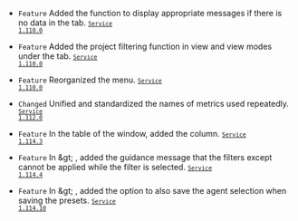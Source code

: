 - <code class="Feature">Feature</code> Added the function to display appropriate messages if there is no data in the <Cmdname sid="transaction_log" className="uitext" /> tab. <code class='changelog-service'><a href="../release-notes/service/service-1_110_x"><code class='changelog-service'>Service 1.110.0​</code></a></code>

- <code class="Feature">Feature</code> Added the project filtering function in <Cmdname sid="table" className="uitext" /> view and <Cmdname sid="BTN06296" className="uitext" /> view modes under the <Cmdname sid="multi_transaction" className="uitext" /> tab. <code class='changelog-service'><a href="../release-notes/service/service-1_110_x"><code class='changelog-service'>Service 1.110.0​</code></a></code>

- <code class="Feature">Feature</code> Reorganized the <Cmdname sid="application_dashboard" className="uitext" /> menu. <code class='changelog-service'><a href="../release-notes/service/service-1_110_x"><code class='changelog-service'>Service 1.110.0​</code></a></code>

- <code class="Changed">Changed</code> Unified and standardized the names of metrics used repeatedly. <code class='changelog-service'><a href="../release-notes/service/service-1_112_x"><code class='changelog-service'>Service 1.112.0​</code></a></code>

- <code class="Feature">Feature</code> In the table of the <Cmdname sid="TTL06209" className="uitext" /> window, added the <Cmdname sid="errClass" className="uitext" /> column. <code class='changelog-service'><a href="../release-notes/service/service-1_114_x"><code class='changelog-service'>Service 1.114.3​</code></a></code>

- <code class="Feature">Feature</code> In <Cmdname sid="side_analysis" className="uitext" /> &amp;gt; <Cmdname sid="side_txSearch" className="uitext" />, added the guidance message that the filters except <Cmdname sid="txid" className="uitext" /> cannot be applied while the <Cmdname sid="multi_transaction_id" className="uitext" /> filter is selected. <code class='changelog-service'><a href="../release-notes/service/service-1_114_x"><code class='changelog-service'>Service 1.114.4​</code></a></code>

- <code class="Feature">Feature</code> In <Cmdname sid="side_dashboard" className="uitext" /> &amp;gt; <Cmdname sid="application_dashboard" className="uitext" />, added the option to also save the agent selection when saving the presets. <code class='changelog-service'><a href="../release-notes/service/service-1_114_x"><code class='changelog-service'>Service 1.114.10​</code></a></code>
